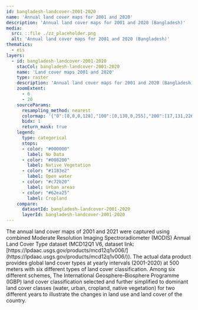 ```yaml
---
id: bangladesh-landcover-2001-2020
name: 'Annual land cover maps for 2001 and 2020'
description: 'Annual land cover maps for 2001 and 2020 (Bangladesh)'
media:
  src: ::file ./zz_placeholder.png
  alt: 'Annual land cover maps for 2001 and 2020 (Bangladesh)'
thematics:
  - eis
layers:
  - id: bangladesh-landcover-2001-2020
    stacCol: bangladesh-landcover-2001-2020
    name: 'Land cover maps 2001 and 2020'
    type: raster
    description: 'Annual land cover maps for 2001 and 2020 (Bangladesh)'
    zoomExtent:
      - 6
      - 20
    sourceParams:
      resampling_method: nearest
      colormap: '{"0":[0,0,0,128],"100":[0,130,0,255],"200":[17,131,226,255],"300":[199,43,32,255],"400":[98,234,37,255]}'
      bidx: 1
      return_mask: true
    legend:
      type: categorical
      stops:
      - color: "#000000"
        label: No Data
      - color: "#008200"
        label: Native Vegetation
      - color: "#1183e2"
        label: Open water
      - color: "#c72b20"
        label: Urban areas
      - color: "#62ea25"
        label: Cropland
    compare:
      datasetId: bangladesh-landcover-2001-2020
      layerId: bangladesh-landcover-2001-2020
---
```


<Block>
<Prose>
The annual land cover maps of 2001 and 2021 were captured using combined
Moderate Resolution Imaging Spectroradiometer (MODIS) Annual Land Cover Type
dataset (MCD12Q1 V6, dataset link:
[https://lpdaac.usgs.gov/products/mcd12q1v006/](https://lpdaac.usgs.gov/products/mcd12q1v006/)).
The actual data product provides global land cover types at yearly intervals
(2001-2020) at 500 meters with six different types of land cover
classification. Among six different schemes, The International
Geosphere–Biosphere Programme (IGBP) land cover classification selected and
further simplified to dominant land cover classes (water, urban, cropland,
native vegetation) for two different years to illustrate the changes in land
use and land cover of the country.
</Prose>
</Block>
